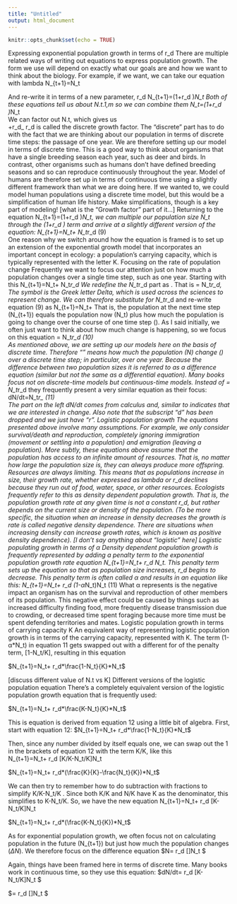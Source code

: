 ```yaml
---
title: "Untitled"
output: html_document
---
```


```r
knitr::opts_chunk$set(echo = TRUE)
```



Expressing exponential population growth in terms of r_d
There are multiple related ways of writing out equations to express population growth.  The form we use will depend on exactly what our goals are and how we want to think about the biology.  For example, if we want, we can take our equation with lambda
N_{t+1}=\lambda*N_t        

And re-write it in terms of a new parameter, r_d
N_{t+1}=(1+r_d )*N_t
Both of these equations tell us about N.t.1,m so we can combine them
\lambda*N_t=(1+r_d )*N_t                   
We can factor out N.t, which gives us                     
\lambda=1+r_d_
r_d is called the discrete growth factor.  The “discrete” part has to do with the fact that we are thinking about our population in terms of discrete time steps: the passage of one year.  We are therefore setting up our model in terms of discrete time.  This is a good way to think about organisms that have a single breeding season each year, such as deer and birds.  In contrast, other organisms such as humans don’t have defined breeding seasons and so can reproduce continuously throughout the year.  Model of humans are therefore set up in terms of continuous time using a slightly different framework than what we are doing here.  If we wanted to, we could model human populations using a discrete time model, but this would be a simplification of human life history.  Make simplifications, though is a key part of modeling!
[what is the “Growth factor” part of it…]
Returning to the equation N_{t+1}=(1+r_d )*N_t, we can multiple our population size N_t through the (1+r_d )  term and arrive at a slightly different version of the equation:
N_{t+1}=N_t+ N_t*r_d       (9)    
One reason why we switch around how the equation is framed is to set up an extension of the exponential growth model that incorporates an important concept in ecology: a population’s carrying capacity, which is typically represented with the letter K.
Focusing on the rate of population change
Frequently we want to focus our attention just on how much a population changes over a single time step, such as one year.    Starting with this
N_{t+1}=N_t+ N_t*r_d
We redefine the N_t*r_d part as \DeltaN.  That is
\DeltaN= N_t*r_d, 
The symbol \Delta  is the Greek letter Delta, which is used across the sciences to represent change.  We can therefore substitute \DeltaN for N_t*r_d and re-write equation (9) as
N_{t+1}=N_t+ \DeltaN
That is, the population at the next time step (N_{t+1}) equals the population now (N_t) plus how much the population is going to change over the course of one time step (\DeltaN).
As I said initially, we often just want to think about how much change is happening, so we focus on this equation
\DeltaN= N_t*r_d                                                                                (10)    
As mentioned above, we are setting up our models here on the basis of discrete time.  Therefore “\DeltaN" means how much the population (N) change (\Delta) over a discrete time step; in particular, over one year. 
Because \DeltaNis the difference between two population sizes it is referred to as a difference equation (similar but not the same as a differential equation).
Many books focus not on discrete-time models but continuous-time models.  Instead of  \DeltaN= N_t*r_d they frequently present a very similar equation as their focus:
dN/dt=N_t*r_                                                                                  (11)    
The part on the left dN/dt comes from calculus and, similar to \DeltaN indicates that we are interested in change.  Also note that the subscript “d” has been dropped and we just have “r”.
Logistic population growth
The equations presented above involve many assumptions.  For example, we only consider survival/death and reproduction, completely ignoring immigration (movement or settling into a population) and emigration (leaving a population).  More subtly, these equations above assume that the population has access to an infinite amount of resources.  That is, no matter how large the population size is, they can always produce more offspring.
Resources are always limiting.  This means that as populations increase in size, their growth rate, whether expressed as lambda or r_d declines because they run out of food, water, space, or other resources.  Ecologists frequently refer to this as density dependent population growth.  That is, the population growth rate at any given time is not a constant r_d, but rather depends on the current size or density of the population.  (To be more specific, the situation when an increase in density decreases the growth is rate is called negative density dependence.  There are situations when increasing density can increase growth rates, which is known as positive density dependence).
[I don’t say anything about “logistic” here]
Logistic populating growth in terms of α
Density dependent population growth is frequently represented by adding a penalty term to the exponential population growth rate equation  N_{t+1}=N_t+ r_d N_t.  This penalty term sets up the equation so that as population size increases, r_d  begins to decrease.  This penalty term is often called α and results in an equation like this:
N_{t+1}=N_t+ r_d (1-α*N_t)N_t                                                (11)
What α represents is the negative impact an organism has on the survival and reproduction of other members of its population.  This negative effect could be caused by things such as increased difficulty finding food, more frequently disease transmission due to crowding, or decreased time spent foraging because more time must be spent defending territories and mates.
Logistic population growth in terms of carrying capacity K
An equivalent way of representing logistic population growth is in terms of the carrying capacity, represented with K.  The term (1-α*N_t) in equation 11 gets swapped out with a different for of the penalty term, [1-N_t/K], resulting in this equation

$N_{t+1}=N_t+ r_d*\frac{1-N_t}{K}*N_t$



[discuss different value of N.t vs K]
Different versions of the logistic population equation 
There’s a completely equivalent version of the logistic population growth equation that is frequently used:
 

$N_{t+1}=N_t+ r_d*\frac{K-N_t}{K}*N_t$

This is equation is derived from equation 12 using a little bit of algebra.
First, start with equation 12:
$N_{t+1}=N_t+ r_d*\frac{1-N_t}{K}*N_t$

Then, since any number divided by itself equals one, we can swap out the 1 in the brackets of equation 12 with the term K/K, like this                 
N_{t+1}=N_t+ r_d [K/K-N_t/K]N_t

$N_{t+1}=N_t+ r_d*(\frac{K}{K}-\frac{N_t}{K})*N_t$


We can then try to remember how to do subtraction with fractions to simplify K/K-N_t/K .  Since both K/K and N/K have K as the denominator, this simplifies to K-N_t/K.  So, we have the new equation
N_{t+1}=N_t+ r_d [K-N_t/K]N_t                                                             

$N_{t+1}=N_t+ r_d*(\frac{K-N_t}{K})*N_t$


As for exponential population growth, we often focus not on calculating population in the future (N_{t+1}) but just how much the population changes ($\Delta N$). We therefore focus on the difference equation
$\Delta N= r_d [\frac{K-N_t}{K}]N_t $                                                                       

Again, things have been framed here in terms of discrete time.  Many books work in continuous time, so they use this equation:
$dN/dt= r_d [K-N_t/K]N_t    $     

$\frac{dN}{dt}= r_d [\frac{K-N_t}{K}]N_t    $     



